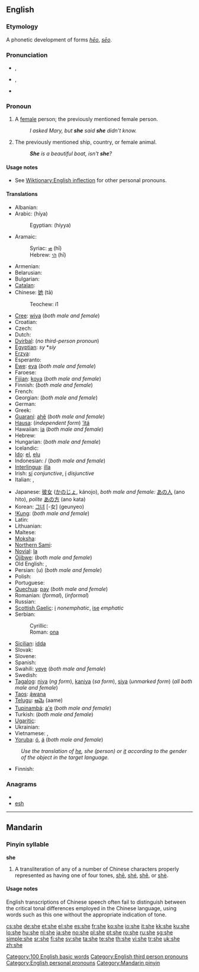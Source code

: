 {{wikipedia|She (disambiguation)}}
{{also|Appendix:Variations of "she"}}
==English==
{{wikipedia}}
{{rank|but|all|him|32|she|they|my|were}}

===Etymology===
A phonetic development of {{etyl|ang}} forms ''[[heo|hēo]]'', ''[[seo|sēo]]''.

===Pronunciation===
* {{a|UK}} {{IPA|/ʃiː/}}, {{SAMPA|/Si:/}}
* {{a|US}} {{IPA|/ʃi/}}, {{SAMPA|/Si/}}
* {{audio|en-us-she.ogg|Audio (US)}}
*: {{rhymes|iː}}

===Pronoun===
{{en-pron|desc=third person singular, feminine, nominative case|accusative and possessive|her|possessive|hers|reflexive|herself}}

# {{personal}} A [[female]] person; the previously mentioned female person.
#: ''I asked Mary, but '''she''' said '''she''' didn't know.''
# {{personal}} The previously mentioned ship, country, or female animal.
#: '''''She''' is a beautiful boat, isn't '''she'''?''

====Usage notes====
* See [[Wiktionary:English inflection]] for other personal pronouns.

====Translations====
{{trans-top|person}}
* Albanian: {{t+|sq|ajo|xs=Albanian}}
* Arabic: {{Arab|[[هي|هِيَ]]}} (híya)
*: Egyptian: {{Arab|[[هي]]}} (híyya)
* Aramaic:
*: Syriac: [[ܗܝ]] (hī)
*: Hebrew: [[הי]] (hī)
* Armenian: {{t-|hy|նա|tr=na|sc=Hayeren|xs=Armenian}}
* Belarusian: {{t|be|йана|tr=jana|sc=Cyrl|xs=Belarusian}}
* Bulgarian: {{t|bg|тя|tr=tja|sc=Cyrl}}
* [[Catalan]]: {{t+|ca|ella}}
* Chinese: [[她]] (tā)
*: Teochew: i1
* [[Cree]]: [[wiya]] (''both male and female'')
* Croatian: {{t+|hr|ona}}
* Czech: {{t+|cs|ona}}
* Dutch: {{t+|nl|zij}}
* [[Dyirbal]]: (''no third-person pronoun'')
* [[Egyptian]]: ''sy'' *''síy''
* [[Erzya]]: {{tø|myv|сон|tr=son}} {{i|both male and female}}
* Esperanto: {{t+|eo|ŝi|xs=Esperanto}}
* [[Ewe]]: [[eya]] (''both male and female'')
* Faroese: {{t-|fo|hon|xs=Faroese}}
* [[Fijian]]: [[koya]] (''both male and female'')
* Finnish: {{t+|fi|hän}} (''both male and female'')
* French: {{t+|fr|elle}}
* Georgian: {{t-|ka|ის|tr=is|xs=Georgian}} (''both male and female'')
* German: {{t+|de|sie}}
* Greek: {{t+|el|αυτή|tr=aftí|sc=Grek}}
* [[Guaraní]]: [[ahẽ]] (''both male and female'')
* [[Hausa]]: (''independent form'') [[’ítá]]
* Hawaiian: [[ia]] (''both male and female'')
* Hebrew: {{t+|he|היא|tr=heya'a|sc=Hebr}}
* Hungarian: {{t+|hu|ő}} (''both male and female'')
* Icelandic: {{t+|is|hún}}
* [[Ido]]: [[el]], [[elu]]
* Indonesian: {{t-|id|dia|xs=Indonesian}} / {{t-|id|ia|xs=Indonesian}} (''both male and female'')
* [[Interlingua]]: [[illa]]
* Irish: [[sí#Irish|sí]] ''conjunctive'', [[í]] ''disjunctive''
* Italian: {{t+|it|lei}}, {{t+|it|ella}}
{{trans-mid}}
* Japanese: [[彼女]] ([[かのじょ]], kánojo), ''both male and female:'' [[あの人]] (ano hito), ''polite'' [[あの方]] (ano kata)
* Korean: [[그녀]] [-女] (geunyeo)
* [[!Kung]]: {{tø|knw|ha|xs=!Kung}} (''both male and female'')
* Latin: {{t-|la|ea}}
* Lithuanian: {{t+|lt|ji|xs=Lithuanian}}
* Maltese: {{t-|mt|hi|xs=Maltese}}
* [[Moksha]]: {{tø|mdf|сон|tr=son}} {{i|both male and female}}
* [[Northern Sami]]: {{tø|sme|son}} {{i|both male and female}}
* [[Novial]]: [[la]]
* [[Ojibwe]]: {{tø|oj|wiin}} (''both male and female'')
* Old English: {{t-|ang|heo|alt=hēo|xs=Old English}}, {{t-|ang|seo|alt=sēo|xs=Old English}}
* Persian: {{fa-Arab|[[او]]}} (u) (''both male and female'')
* Polish: {{t+|pl|ona}}
* Portuguese: {{t+|pt|ela}}
* [[Quechua]]: [[pay#Quechua|pay]] (''both male and female'')
* Romanian: {{t|ro|dumneaei}} (''formal''), {{t+|ro|ea}} (''informal'')
* Russian: {{t+|ru|она|tr=oná|sc=Cyrl}}
* [[Scottish Gaelic]]: [[i]] ''nonemphatic'', [[ise]] ''emphatic''
* Serbian:
*: Cyrillic: {{t-|sr|она|sc=Cyrl}}
*: Roman: [[ona]]
* [[Sicilian]]: [[idda]]
* Slovak: {{t-|sk|ona}}
* Slovene: {{t+|sl|ona}}
* Spanish: {{t+|es|ella}}
* Swahili: [[yeye]] (''both male and female'')
* Swedish: {{t+|sv|hon}}
* [[Tagalog]]: [[niya]] (''ng form''), [[kaniya]] (''sa form''), [[siya]] (''unmarked form'') (''all both male and female'')
* [[Taos]]: [[ą́wąną]]
* [[Telugu]]: [[ఆమె]] (aame)
* [[Tupinambá]]: [[a'e]] (''both male and female'')
* Turkish: {{t+|tr|o}} (''both male and female'')
* [[Ugaritic]]: {{tø|uga|𐎅𐎊|tr=hy|sc=Ugar|xs=Ugaritic}}
* Ukrainian: {{t+|uk|вона|tr=vona|sc=Cyrl|xs=Ukrainian}}
* Vietnamese: {{t|vi|bà ấy|xs=Vietnamese}}, {{t|vi|cô ấy|xs=Vietnamese}}
* [[Yoruba]]: [[ó]], [[á]] (''both male and female'')
{{trans-bottom}}

{{trans-top|ship, country, female animal}}
: ''Use the translation of [[he]], she (person) or [[it]] according to the gender of the object in the target language.''
{{trans-mid}}
* Finnish: {{t+|fi|se}}
{{trans-bottom}}

===Anagrams===
* {{alphagram|ehs}}
* [[esh]]

[[Category:100 English basic words]]
[[Category:English third person pronouns]]
[[Category:English personal pronouns]]
----

==Mandarin==

===Pinyin syllable===
'''she'''

# A transliteration of any of a number of Chinese characters properly represented as having one of four tones, [[shē]], [[shé]], [[shě]], or [[shè]].

====Usage notes====
English transcriptions of Chinese speech often fail to distinguish between the critical tonal differences employed in the Chinese language, using words such as this one without the appropriate indication of tone.

[[Category:Mandarin pinyin]]

[[cs:she]]
[[de:she]]
[[et:she]]
[[el:she]]
[[es:she]]
[[fr:she]]
[[ko:she]]
[[io:she]]
[[it:she]]
[[kk:she]]
[[ku:she]]
[[lo:she]]
[[hu:she]]
[[nl:she]]
[[ja:she]]
[[no:she]]
[[pl:she]]
[[pt:she]]
[[ro:she]]
[[ru:she]]
[[sg:she]]
[[simple:she]]
[[sr:she]]
[[fi:she]]
[[sv:she]]
[[ta:she]]
[[te:she]]
[[th:she]]
[[vi:she]]
[[tr:she]]
[[uk:she]]
[[zh:she]]